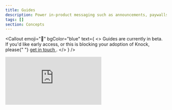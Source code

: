 ```yaml
---
title: Guides
description: Power in-product messaging such as announcements, paywalls, and banners using your own components.
tags: []
section: Concepts
---
```


<Callout
  emoji="🚧"
  bgColor="blue"
  text={
    <>
      Guides are currently in beta. If you'd like early access, or this is
      blocking your adoption of Knock, please{" "}
      <a href="mailto:support@knock.app?subject=Guides%20beta%20access">
        get in touch
      </a>
      .
    </>
  }
/>

<div style={{ position: "relative", paddingBottom: "56.25%", height: 0 }}>
  <iframe
    src="https://www.youtube.com/embed/k0pfnmqTzRA?si=mTLsLnRmxF9Xpirc"
    frameBorder="0"
    allowFullScreen
    style={{
      position: "absolute",
      top: 0,
      left: 0,
      width: "100%",
      height: "100%",
    }}
  />
</div>

## An overview

Guides enable you to power in-product messaging, everything from paywalls and badges, to one-time announcements and banners, using your own components. Your engineering team controls the UI via a new API, while your content team manages content, targeting, and activation rules in the Knock dashboard.

Guides are reactive and data-driven. At runtime, you can pass data from your app into a guide to influence both its content and targeting. For example, you might show a guide only when `currentProject.assetCount` exceeds 25. The API evaluates the current user and returns any eligible guides, enabling personalized, real-time experiences for your users.

## Guides analytics

Guides include an analytics summary that highlights key metrics over the last N days, based on your account's [retention period](/manage-your-account/data-retention). These metrics include:

- **Audience**: The total number of users in the target audience.
- **Seen**: The number of users who saw this guide.
- **Interacted**: The number of users who interacted with this guide.
- **Archived**: The number of users who archived this guide.

To learn more, see our [message status documentation](/send-notifications/message-statuses).

## Learn more

To learn more about Knock guides and how you can use them to power activate, engage, and retain users, go to our [Guides overview](/in-app-ui/guides/overview).
